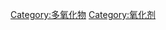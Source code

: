 {{catmore}}
{{Commonscat|Superoxides}}

[[Category:多氧化物|Category:多氧化物]]
[[Category:氧化剂|Category:氧化剂]]